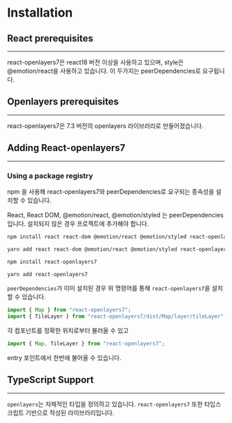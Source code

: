 
# Installation

## React prerequisites

---

react-openlayers7은 react18 버전 이상을 사용하고 있으며, style은 @emotion/react을 사용하고 있습니다. 이 두가지는 peerDependencies로 요구됩니다.

## Openlayers prerequisites

---

react-openlayers7은 7.3 버전의 openlayers 라이브러리로 만들어졌습니다.

## Adding React-openlayers7

---

### Using a package registry

npm 을 사용해 react-openlayers7와 peerDependencies로 요구되는 종속성을 설치할 수 있습니다.

React, React DOM, @emotion/react, @emotion/styled 는 peerDependencies 입니다. 설치되지 않은 경우 프로젝트에 추가해야 합니다.

<Tabs>
<TabItem value="npm" label="npm">

```bash
npm install react react-dom @emotion/react @emotion/styled react-openlayers7
```

</TabItem>
<TabItem value="yarn" label="yarn">

```bash
yarn add react react-dom @emotion/react @emotion/styled react-openlayers7
```

</TabItem>

</Tabs>

<Tabs>
<TabItem value="npm" label="npm">

```bash
npm install react-openlayers7
```

</TabItem>
<TabItem value="yarn" label="yarn">

```bash
yarn add react-openlayers7
```

</TabItem>

</Tabs>

`peerDependencies`가 이미 설치된 경우 위 명령어를 통해 `react-openlayers7`을 설치할 수 있습니다.

```javascript
import { Map } from "react-openlayers7";
import { TileLayer } from "react-openlayers7/dist/Map/layer/tileLayer";
```

각 컴포넌트를 정확한 위치로부터 불러올 수 있고

```javascript
import { Map, TileLayer } from "react-openlayers7";
```

entry 포인트에서 한번에 불어올 수 있습니다.

## TypeScript Support

---

`openlayers`는 자체적인 타입을 정의하고 있습니다. `react-openlayers7` 또한 타입스크립트 기반으로 작성된 라이브러리입니다.
